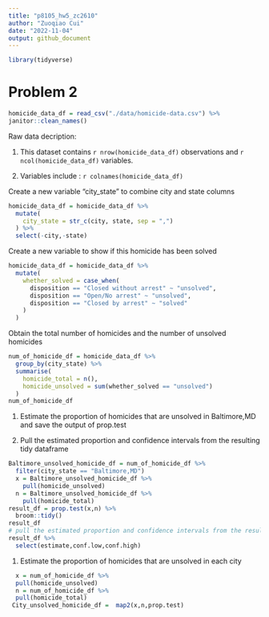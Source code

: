 ```yaml
---
title: "p8105_hw5_zc2610"
author: "Zuoqiao Cui"
date: "2022-11-04"
output: github_document
---
```


```r
library(tidyverse)
```
# Problem 2

```r
homicide_data_df = read_csv("./data/homicide-data.csv") %>% 
janitor::clean_names()
```

Raw data decription:

1. This dataset contains `r nrow(homicide_data_df)` observations and `r ncol(homicide_data_df)` variables.

2. Variables include : `r colnames(homicide_data_df)`

Create a new variable "city_state" to combine city and state columns

```r
homicide_data_df = homicide_data_df %>% 
  mutate(
    city_state = str_c(city, state, sep = ",")
  ) %>% 
  select(-city,-state)
```

Create a new variable to show if this homicide has been solved

```r
homicide_data_df = homicide_data_df %>% 
  mutate(
    whether_solved = case_when(
      disposition == "Closed without arrest" ~ "unsolved",
      disposition == "Open/No arrest" ~ "unsolved",
      disposition == "Closed by arrest" ~ "solved"
    )
  )
```

Obtain the total number of homicides and the number of unsolved homicides 

```r
num_of_homicide_df = homicide_data_df %>% 
  group_by(city_state) %>% 
  summarise(
    homicide_total = n(),
    homicide_unsolved = sum(whether_solved == "unsolved")
  ) 
num_of_homicide_df
```

1. Estimate the proportion of homicides that are unsolved in Baltimore,MD and save the output of prop.test

2. Pull the estimated proportion and confidence intervals from the resulting tidy dataframe

```r
Baltimore_unsolved_homicide_df = num_of_homicide_df %>% 
  filter(city_state == "Baltimore,MD")
  x = Baltimore_unsolved_homicide_df %>%
    pull(homicide_unsolved)  
  n = Baltimore_unsolved_homicide_df %>%
    pull(homicide_total)
result_df = prop.test(x,n) %>% 
  broom::tidy()
result_df
# pull the estimated proportion and confidence intervals from the resulting tidy dataframe.
result_df %>% 
  select(estimate,conf.low,conf.high)
```

1. Estimate the proportion of homicides that are unsolved in each city

```r
  x = num_of_homicide_df %>%
  pull(homicide_unsolved) 
  n = num_of_homicide_df %>% 
  pull(homicide_total) 
 City_unsolved_homicide_df =  map2(x,n,prop.test)
```










